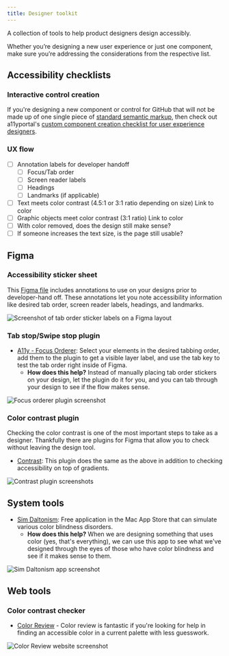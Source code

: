 ```yaml
---
title: Designer toolkit
---
```


A collection of tools to help product designers design accessibly. 

Whether you’re designing a new user experience or just one component, make sure you’re addressing the considerations from the respective list.

## Accessibility checklists

### Interactive control creation
If you're designing a new component or control for GitHub that will not be made up of one single piece of [standard semantic markup](https://www.w3schools.com/html/html5_semantic_elements.asp), then check out a11yportal's [custom component creation checklist for user experience designers](https://www.a11yportal.com/guidelines/fundamentals/checklists.html#custom-control-checklist-ux).

### UX flow
- [ ] Annotation labels for developer handoff
	- [ ] Focus/Tab order
	- [ ] Screen reader labels
	- [ ] Headings
	- [ ] Landmarks (if applicable)
- [ ] Text meets color contrast (4.5:1 or 3:1 ratio depending on size) Link to color
- [ ] Graphic objects meet color contrast (3:1 ratio) Link to color
- [ ] With color removed, does the design still make sense?
- [ ] If someone increases the text size, is the page still usable? 

## Figma 

### Accessibility sticker sheet
This [Figma file](https://www.figma.com/file/o3Vhxw4SmBsUjeaVq3nF4y/Accessibility-Notation?node-id=0%3A1) includes annotations to use on your designs prior to developer-hand off. These annotations let you note accessibility information like desired tab order, screen reader labels, headings, and landmarks.

![Screenshot of tab order sticker labels on a Figma layout](https://user-images.githubusercontent.com/40274682/89364293-04f02f00-d687-11ea-9542-439fa61ef3c8.png)

### Tab stop/Swipe stop plugin

- [A11y - Focus Orderer](https://www.figma.com/community/plugin/731310036968334777/A11y---Focus-Orderer): Select your elements in the desired tabbing order, add them to the plugin to get a visible layer label, and use the tab key to test the tab order right inside of Figma.
  - **How does this help?** Instead of manually placing tab order stickers on your design, let the plugin do it for you, and you can tab through your design to see if the flow makes sense.

![Focus orderer plugin screenshot](https://user-images.githubusercontent.com/40274682/88444235-0db44b80-cdd1-11ea-8c37-dd133726d676.png)

### Color contrast plugin
Checking the color contrast is one of the most important steps to take as a designer. Thankfully there are plugins for Figma that allow you to check without leaving the design tool. 

- [Contrast](https://www.figma.com/community/plugin/748533339900865323/Contrast): This plugin does the same as the above in addition to checking accessibility on top of gradients.

![Contrast plugin screenshots](https://user-images.githubusercontent.com/40274682/88444681-1c036700-cdd3-11ea-9be2-92eb651419d3.png)

## System tools

- [Sim Daltonism](https://apps.apple.com/us/app/sim-daltonism/id693112260?mt=12): Free application in the Mac App Store that can simulate various color blindness disorders.
	- **How does this help?** When we are designing something that uses color (yes, that's everything), we can use this app to see what we've designed through the eyes of those who have color blindness and see if it makes sense to them.

![Sim Daltonism app screenshot](https://user-images.githubusercontent.com/40274682/88444732-5ff66c00-cdd3-11ea-97f6-350c2f5a6f32.png)


## Web tools
### Color contrast checker

- [Color Review](https://color.review/) - Color review is fantastic if you're looking for help in finding an accessible color in a current palette with less guesswork. 

![Color Review website screenshot](https://user-images.githubusercontent.com/40274682/88444756-90d6a100-cdd3-11ea-876c-1c850ae19223.png)
